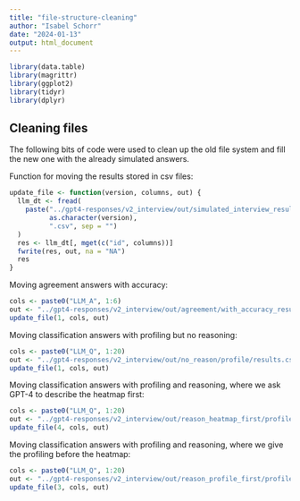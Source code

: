 ```yaml
---
title: "file-structure-cleaning"
author: "Isabel Schorr"
date: "2024-01-13"
output: html_document
---
```


```r
library(data.table)
library(magrittr)
library(ggplot2)
library(tidyr)
library(dplyr)
```

## Cleaning files

The following bits of code were used to clean up the old file system and fill
the new one with the already simulated answers.

Function for moving the results stored in csv files:

```r
update_file <- function(version, columns, out) {
  llm_dt <- fread(
    paste("../gpt4-responses/v2_interview/out/simulated_interview_results_",
          as.character(version),
          ".csv", sep = "")
  )
  res <- llm_dt[, mget(c("id", columns))]
  fwrite(res, out, na = "NA")
  res
}
```

Moving agreement answers with accuracy:

```r
cols <- paste0("LLM_A", 1:6)
out <- "../gpt4-responses/v2_interview/out/agreement/with_accuracy_results.csv"
update_file(1, cols, out)
```

Moving classification answers with profiling but no reasoning:

```r
cols <- paste0("LLM_Q", 1:20)
out <- "../gpt4-responses/v2_interview/out/no_reason/profile/results.csv"
update_file(1, cols, out)
```

Moving classification answers with profiling and reasoning, where we ask GPT-4 
to describe the heatmap first:

```r
cols <- paste0("LLM_Q", 1:20)
out <- "../gpt4-responses/v2_interview/out/reason_heatmap_first/profile/results.csv"
update_file(4, cols, out)
```

Moving classification answers with profiling and reasoning, where we give the
profiling before the heatmap:

```r
cols <- paste0("LLM_Q", 1:20)
out <- "../gpt4-responses/v2_interview/out/reason_profile_first/profile/results.csv"
update_file(3, cols, out)
```

